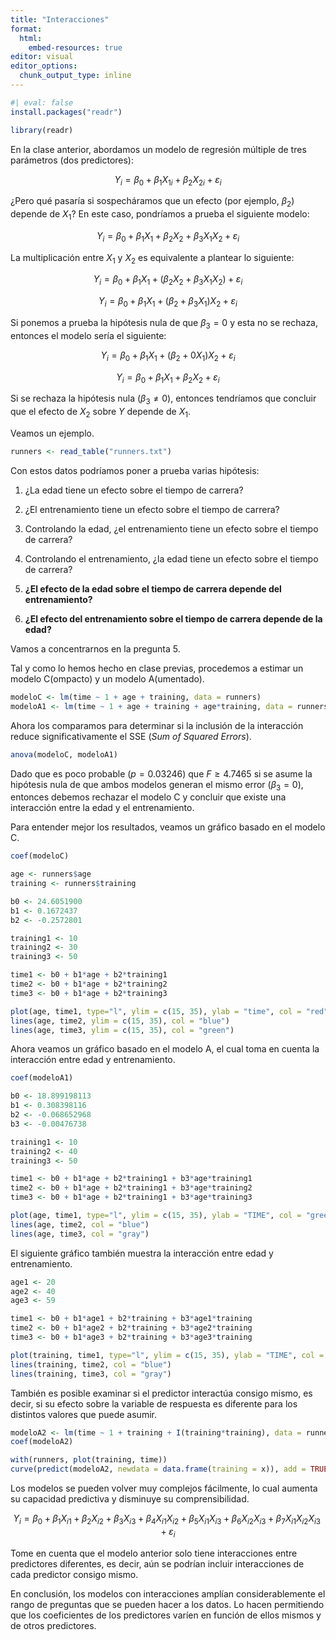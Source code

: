 ```yaml
---
title: "Interacciones"
format: 
  html:
    embed-resources: true
editor: visual
editor_options: 
  chunk_output_type: inline
---
```


```r
#| eval: false
install.packages("readr")
```

```r
library(readr)
```

En la clase anterior, abordamos un modelo de regresión múltiple de tres parámetros (dos predictores):

$$
Y_i = \beta_0 + \beta_1X_{1i} + \beta_2X_{2i} + \varepsilon_i
$$

¿Pero qué pasaría si sospecháramos que un efecto (por ejemplo, $\beta_2$) depende de $X_1$? En este caso, pondríamos a prueba el siguiente modelo:

$$
Y_i = \beta_0 + \beta_1X_1 + \beta_2X_2 + \beta_3X_1X_2 + \varepsilon_i
$$

La multiplicación entre $X_1$ y $X_2$ es equivalente a plantear lo siguiente:

$$
Y_i = \beta_0 + \beta_1X_1 + (\beta_2X_2 + \beta_3X_1X_2) + \varepsilon_i
$$

$$
Y_i = \beta_0 + \beta_1X_1 + (\beta_2 + \beta_3X_1)X_2 + \varepsilon_i
$$

Si ponemos a prueba la hipótesis nula de que $\beta_3=0$ y esta no se rechaza, entonces el modelo sería el siguiente:

$$
Y_i = \beta_0 + \beta_1X_1 + (\beta_2 + 0X_1)X_2 + \varepsilon_i
$$

$$
Y_i = \beta_0 + \beta_1X_1 + \beta_2X_2 + \varepsilon_i
$$

Si se rechaza la hipótesis nula ($\beta_3 \ne 0$), entonces tendríamos que concluir que el efecto de $X_2$ sobre $Y$ depende de $X_1$.

Veamos un ejemplo.

```r
runners <- read_table("runners.txt")
```

Con estos datos podríamos poner a prueba varias hipótesis:

1.  ¿La edad tiene un efecto sobre el tiempo de carrera?

2.  ¿El entrenamiento tiene un efecto sobre el tiempo de carrera?

3.  Controlando la edad, ¿el entrenamiento tiene un efecto sobre el tiempo de carrera?

4.  Controlando el entrenamiento, ¿la edad tiene un efecto sobre el tiempo de carrera?

5.  **¿El efecto de la edad sobre el tiempo de carrera depende del entrenamiento?**

6.  **¿El efecto del entrenamiento sobre el tiempo de carrera depende de la edad?**

Vamos a concentrarnos en la pregunta 5.

Tal y como lo hemos hecho en clase previas, procedemos a estimar un modelo C(ompacto) y un modelo A(umentado).

```r
modeloC <- lm(time ~ 1 + age + training, data = runners)
modeloA1 <- lm(time ~ 1 + age + training + age*training, data = runners)
```

Ahora los comparamos para determinar si la inclusión de la interacción reduce significativamente el SSE (*Sum of Squared Errors*).

```r
anova(modeloC, modeloA1)
```

Dado que es poco probable ($p = 0.03246$) que $F \ge 4.7465$ si se asume la hipótesis nula de que ambos modelos generan el mismo error ($\beta_3 = 0$), entonces debemos rechazar el modelo C y concluir que existe una interacción entre la edad y el entrenamiento.

Para entender mejor los resultados, veamos un gráfico basado en el modelo C.

```r
coef(modeloC)
```

```r
age <- runners$age
training <- runners$training
```

```r
b0 <- 24.6051900
b1 <- 0.1672437
b2 <- -0.2572801

training1 <- 10
training2 <- 30
training3 <- 50

time1 <- b0 + b1*age + b2*training1
time2 <- b0 + b1*age + b2*training2
time3 <- b0 + b1*age + b2*training3

plot(age, time1, type="l", ylim = c(15, 35), ylab = "time", col = "red")
lines(age, time2, ylim = c(15, 35), col = "blue")
lines(age, time3, ylim = c(15, 35), col = "green")
```

Ahora veamos un gráfico basado en el modelo A, el cual toma en cuenta la interacción entre edad y entrenamiento.

```r
coef(modeloA1)
```

```r
b0 <- 18.899198113
b1 <- 0.308398116
b2 <- -0.068652968
b3 <- -0.00476738

training1 <- 10
training2 <- 40
training3 <- 50

time1 <- b0 + b1*age + b2*training1 + b3*age*training1
time2 <- b0 + b1*age + b2*training1 + b3*age*training2
time3 <- b0 + b1*age + b2*training1 + b3*age*training3

plot(age, time1, type="l", ylim = c(15, 35), ylab = "TIME", col = "green")
lines(age, time2, col = "blue")
lines(age, time3, col = "gray")
```

El siguiente gráfico también muestra la interacción entre edad y entrenamiento.

```r
age1 <- 20
age2 <- 40
age3 <- 59

time1 <- b0 + b1*age1 + b2*training + b3*age1*training
time2 <- b0 + b1*age2 + b2*training + b3*age2*training
time3 <- b0 + b1*age3 + b2*training + b3*age3*training

plot(training, time1, type="l", ylim = c(15, 35), ylab = "TIME", col = "green")
lines(training, time2, col = "blue")
lines(training, time3, col = "gray")
```

También es posible examinar si el predictor interactúa consigo mismo, es decir, si su efecto sobre la variable de respuesta es diferente para los distintos valores que puede asumir.

```r
modeloA2 <- lm(time ~ 1 + training + I(training*training), data = runners)
coef(modeloA2)
```

```r
with(runners, plot(training, time))
curve(predict(modeloA2, newdata = data.frame(training = x)), add = TRUE)
```

Los modelos se pueden volver muy complejos fácilmente, lo cual aumenta su capacidad predictiva y disminuye su comprensibilidad.

$$
Y_i = \beta_0 + \beta_1X_{i1} + \beta_2X_{i2} + \beta_3X_{i3} + \beta_4X_{i1}X_{i2} + \beta_5X_{i1}X_{i3} + \beta_6X_{i2}X_{i3} + \beta_7X_{i1}X_{i2}X_{i3} + \varepsilon_i
$$

Tome en cuenta que el modelo anterior solo tiene interacciones entre predictores diferentes, es decir, aún se podrían incluir interacciones de cada predictor consigo mismo.

En conclusión, los modelos con interacciones amplían considerablemente el rango de preguntas que se pueden hacer a los datos. Lo hacen permitiendo que los coeficientes de los predictores varíen en función de ellos mismos y de otros predictores.
